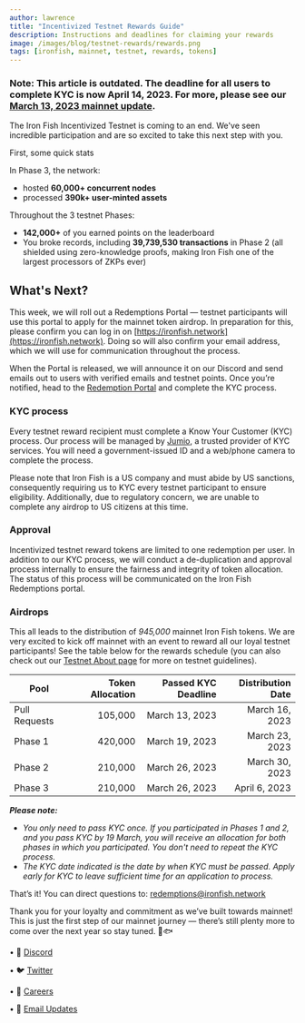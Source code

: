 ```yaml
---
author: lawrence
title: "Incentivized Testnet Rewards Guide"
description: Instructions and deadlines for claiming your rewards
image: /images/blog/testnet-rewards/rewards.png
tags: [ironfish, mainnet, testnet, rewards, tokens]
---
```


### Note: This article is outdated. The deadline for all users to complete KYC is now April 14, 2023. For more, please see our [March 13, 2023 mainnet update](https://ironfish.network/blog/2023/03/13/mainnet-date).

The Iron Fish Incentivized Testnet is coming to an end. We've seen incredible participation and are so excited to take this next step with you.

First, some quick stats

In Phase 3, the network:

- hosted **60,000+ concurrent nodes**
- processed **390k+ user-minted assets**

Throughout the 3 testnet Phases:

- **142,000+** of you earned points on the leaderboard
- You broke records, including **39,739,530 transactions** in Phase 2 (all shielded using zero-knowledge proofs, making Iron Fish one of the largest processors of ZKPs ever)

## What's Next?

This week, we will roll out a Redemptions Portal — testnet participants will use this portal to apply for the mainnet token airdrop. In preparation for this, please confirm you can log in on [https://ironfish.network](https://ironfish.network). Doing so will also confirm your email address, which we will use for communication throughout the process.

When the Portal is released, we will announce it on our Discord and send emails out to users with verified emails and testnet points. Once you’re notified, head to the [Redemption Portal](https://testnet.ironfish.network/redemption) and complete the KYC process.

### KYC process

Every testnet reward recipient must complete a Know Your Customer (KYC) process. Our process will be managed by [Jumio](https://www.jumio.com/global-coverage/), a trusted provider of KYC services. You will need a government-issued ID and a web/phone camera to complete the process.

Please note that Iron Fish is a US company and must abide by US sanctions, consequently requiring us to KYC every testnet participant to ensure eligibility. Additionally, due to regulatory concern, we are unable to complete any airdrop to US citizens at this time.

### Approval

Incentivized testnet reward tokens are limited to one redemption per user. In addition to our KYC process, we will conduct a de-duplication and approval process internally to ensure the fairness and integrity of token allocation. The status of this process will be communicated on the Iron Fish Redemptions portal.

### Airdrops

This all leads to the distribution of _945,000_ mainnet Iron Fish tokens. We are very excited to kick off mainnet with an event to reward all our loyal testnet participants! See the table below for the rewards schedule (you can also check out our [Testnet About page](https://testnet.ironfish.network/about) for more on testnet guidelines).

| Pool          | Token Allocation | Passed KYC Deadline | Distribution Date |
| ------------- | ---------------: | ------------------: | ----------------: |
| Pull Requests |          105,000 |      March 13, 2023 |    March 16, 2023 |
| Phase 1       |          420,000 |      March 19, 2023 |    March 23, 2023 |
| Phase 2       |          210,000 |      March 26, 2023 |    March 30, 2023 |
| Phase 3       |          210,000 |      March 26, 2023 |     April 6, 2023 |

**_Please note:_**

- _You only need to pass KYC once. If you participated in Phases 1 and 2, and you pass KYC by 19 March, you will receive an allocation for
  both phases in which you participated. You don't need to repeat the KYC process._
- _The KYC date indicated is the date by when KYC must be passed. Apply early for KYC to leave sufficient time for an application to process._

That’s it! You can direct questions to: [redemptions@ironfish.network](mailto:redemptions@ironfish.network)

Thank you for your loyalty and commitment as we’ve built towards mainnet! This is just the first step of our mainnet journey — there’s still plenty more to come over the next year so stay tuned. 🏃🐟

• 🎤 [Discord](https://discord.ironfish.network)

• 🐦 [Twitter](https://twitter.com/ironfishcrypto)

• 🚀 [Careers](https://ironfish.network/careers)

• 📧 [Email Updates](https://ironfish.network/#email-signup)
